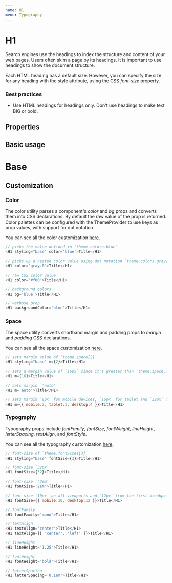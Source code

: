 ```yaml
---
name: H1
menu: Typography
---
```



# H1

Search engines use the headings to index the structure and content of your web pages. Users often skim a page by its headings. It is important to use headings to show the document structure.

Each HTML heading has a default size. However, you can specify the size for any heading with the style attribute, using the CSS _font-size_ property.

### Best practices

-   Use HTML headings for headings only. Don't use headings to make text BIG or bold.

## Properties

<Props of={H1} />

## Basic usage

<Playground>
    <H1 styling="base">Base</H1>
</Playground>

## Customization

### Color

The color utility parses a component's _color_ and _bg_ props and converts them into CSS declarations. By default the raw value of the prop is returned. Color palettes can be configured with the ThemeProvider to use keys as prop values, with support for dot notation.

You can see all the color customization [here](https://styled-system.com/api/#color).

```javascript
// picks the value defined in `theme.colors.blue`
<H1 styling="base" color='blue'>Title</H1>

// picks up a nested color value using dot notation `theme.colors.gray[0]`
<H1 color='gray.0'>Title</H1>

// raw CSS color value
<H1 color='#f00'>Title</H1>

// background colors
<H1 bg='blue'>Title</H1>

// verbose prop
<H1 backgroundColor='blue'>Title</H1>
```

### Space

The space utility converts shorthand margin and padding props to _margin_ and _padding_ CSS declarations.

You can see all the space customization [here](https://styled-system.com/api#space).

```javascript
// sets margin value of `theme.space[2]`
<H1 styling="base" m={2}>Title</H1>

// sets a margin value of `16px` since it's greater than `theme.space.length`
<H1 m={16}>Title</H1>

// sets margin `'auto'`
<H1 m='auto'>Title</H1>

// sets margin `8px` fom mobile devices, `16px` for tablet and `32px` for desktop from the first breakpoint and up
<H1 m={{ mobile:2, tablet:3, desktop:4 }}>Title</H1>
```

### Typography

Typography props include _fontFamily_, _fontSize_, _fontWeight_, _lineHeight_, _letterSpacing_, _textAlign_, and _fontStyle_.

You can see all the typography customization [here](https://styled-system.com/api/#typography).

```javascript
// font-size of `theme.fontSizes[3]`
<H1 styling="base" fontSize={3}>Title</H1>

// font-size `32px`
<H1 fontSize={32}>Title</H1>

// font-size `'2em'`
<H1 fontSize='2em'>Title</H1>

// font-size `10px` on all viewports and `12px` from the first breakpoint and up
<H1 fontSize={{ mobile:10, desktop:12 }}>Title</H1>

// fontFamily
<H1 fontFamily='mono'>Title</H1>

// textAlign
<H1 textAlign='center'>Title</H1>
<H1 textAlign={[ 'center', 'left' ]}>Title</H1>

// lineHeight
<H1 lineHeight='1.25'>Title</H1>

// fontWeight
<H1 fontWeight='bold'>Title</H1>

// letterSpacing
<H1 letterSpacing='0.1em'>Title</H1>
```
